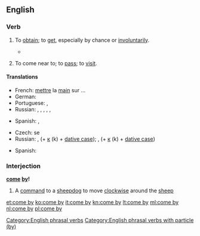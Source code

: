 ==English==

===Verb===
{{en-verb|head=[[to]] [[come]] [[by]]|comes by|coming by|came by}}

#{{lb|en|transitive}} To [[obtain]]; to [[get]], especially by chance or [[involuntarily]].
#:{{ux|en|A loyal friend is hard to '''come by'''.&emsp; {{nowrap|Somehow he '''came by''' a substantial fortune.}}}}
#*{{quote-book|year=1879|author={{w|Richard Jefferies}}|title=[http://gutenberg.org/ebooks/13730 The Amateur Poacher]|chapter=1
|passage=They burned the old gun that used to stand in the dark corner up in the garret, close to the stuffed fox that always grinned so fiercely. Perhaps the reason why he seemed in such a ghastly rage was that he did not '''come by''' his death fairly. Otherwise his pelt would not have been so perfect.}}
#{{lb|en|intransitive}} To come near to; to [[pass]]; to [[visit]].
#:{{ux|en|Your beau '''came by''' while you were shopping.}}

====Translations====
{{trans-top|to get (''trans.'')}}
* French: [[mettre]] la [[main]] sur ...
* German: {{t+|de|bekommen}}
* Portuguese: {{t+|pt|encontrar}}, {{t+|pt|pilhar}}
* Russian: {{t+|ru|добывать|impf|tr=dobyvát’}}, {{t+|ru|добыть|pf|tr=dobýt’}}, {{t+|ru|доставать|impf|tr=dostavát’}}, {{t+|ru|достать|pf|tr=dostát’}}, {{t+|ru|получать|impf|tr=polučát’}}, {{t+|ru|получить|pf|tr=polučít’}}
{{trans-mid}}
* Spanish: {{t+|es|encontrar}}, {{t+|es|hallar}}
{{trans-bottom}}

{{trans-top|to pass or visit (''intrans.'')}}
* Czech: {{t|cs|stavit}} se
* Russian: {{t+|ru|заходить|impf|tr=zaxodít'}},  {{t+|ru|зайти|tr=zajtí}} {{g|pf}} (+ [[к]] (k) + [[dative case]]);  {{t+|ru|заглядывать|impf|tr=zagljádyvat'}},  {{t+|ru|заглянуть|tr=zagljanút'}} {{g|pf}} (+ [[к]] (k) + [[dative case]])
{{trans-mid}}
* Spanish: {{t+|es|visitar}}
{{trans-bottom}}

===Interjection===
'''[[come]] [[by]]!'''

# A [[command]] to a [[sheepdog]] to move [[clockwise]] around the [[sheep]]

[[Category:English phrasal verbs]]
[[Category:English phrasal verbs with particle (by)]]

[[et:come by]]
[[ko:come by]]
[[it:come by]]
[[kn:come by]]
[[lt:come by]]
[[ml:come by]]
[[nl:come by]]
[[pl:come by]]